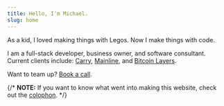 ```yaml
---
title: Hello, I'm Michael.
slug: home
---
```


As a kid, I loved making things with Legos. Now I make things with code.

I am a full-stack developer, business owner, and software consultant. Current clients include: [Carry](https://carry.com), [Mainline](https://getmainline.io), and [Bitcoin Layers](https://bitcoinlayers.org).

Want to team up? [Book a call](https://cal.com/bolander72/chat).

{/* **NOTE:** If you want to know what went into making this website, check out the [colophon](/colophon). */}
